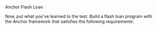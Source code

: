 
<ChallengeTitle>Anchor Flash Loan</ChallengeTitle>

Now, put what you've learned to the test. Build a flash loan program with the Anchor framework that satisfies the following requirements:

<RequirementList>
  <Requirement
    title="Challenge 1: Create a `borrow` instruction"
    description="Your program should allow a borrower to borrow money from the protocol and check that a `repay`
    instruction is present at the end of the transaction."
  />

  <Requirement
    title="Challenge 2: Create a `repay` instruction"
    description="Your program should check the `borrowed_amount` at the end of the transaction and repay the protocol with the correct amount."
  />
</RequirementList>


